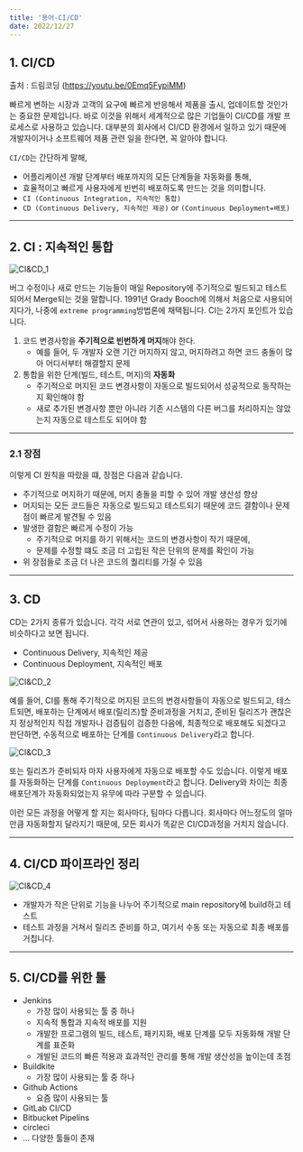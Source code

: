 ```yaml
---
title: '용어-CI/CD'
date: 2022/12/27
---
```


## 1. CI/CD

출처 : 드림코딩 (https://youtu.be/0Emq5FypiMM)

빠르게 변하는 시장과 고객의 요구에 빠르게 반응해서 제품을 출시, 업데이트할 것인가는 중요한 문제입니다.
바로 이것을 위해서 세계적으로 많은 기업들이 CI/CD를 개발 프로세스로 사용하고 있습니다.
대부분의 회사에서 CI/CD 환경에서 일하고 있기 때문에 개발자이거나 소프트웨어 제품 관련 일을 한다면, 꼭 알아야 합니다.

`CI/CD`는 간단하게 말해,

- 어플리케이션 개발 단계부터 배포까지의 모든 단계들을 자동화를 통해,
- 효율적이고 빠르게 사용자에게 빈번히 배포하도록 만드는 것을 의미합니다.
- `CI (Continuous Integration, 지속적인 통합)`
- `CD (Continuous Delivery, 지속적인 제공)` or `(Continuous Deployment=배포)`

---

## 2. CI : 지속적인 통합

![CI&CD_1](https://raw.githubusercontent.com/berenickt/image-server/main/img/CI%26CD_1.jpeg)

버그 수정이나 새로 만드는 기능들이 매일 Repository에 주기적으로 빌드되고 테스트되어서 Merge되는 것을 말합니다.
1991년 Grady Booch에 의해서 처음으로 사용되어 지다가, 나중에 `extreme programming`방법론에 채택됩니다.
CI는 2가지 포인트가 있습니다.

1.  코드 변경사항을 **주기적으로 빈번하게 머지**해야 한다.
    - 예를 들어, 두 개발자 오랜 기간 머지하지 않고, 머지하려고 하면 코드 충돌이 많아 어디서부터 해결할지 문제
2.  통합을 위한 단계(빌드, 테스트, 머지)의 **자동화**
    - 주기적으로 머지된 코드 변경사항이 자동으로 빌드되어서 성공적으로 동작하는지 확인해야 함
    - 새로 추가된 변경사항 뿐만 아니라 기존 시스템의 다른 버그를 처리하지는 않았는지 자동으로 테스트도 되어야 함

---

### 2.1 장점

이렇게 CI 원칙을 따랐을 떄, 장점은 다음과 같습니다.

- 주기적으로 머지하기 때문에, 머지 충돌을 피할 수 있어 개발 생산성 향상
- 머지되는 모든 코드들은 자동으로 빌드되고 테스트되기 때문에 코드 결함이나 문제점이 빠르게 발견될 수 있음
- 발생한 결함은 빠르게 수정이 가능
  - 주기적으로 머지를 하기 위해서는 코드의 변경사항이 작기 때문에,
  - 문제를 수정할 떄도 조금 더 고립된 작은 단위의 문제를 확인이 가능
- 위 장점들로 조금 더 나은 코드의 퀄리티를 가질 수 있음

---

## 3. CD

CD는 2가지 종류가 있습니다. 각각 서로 연관이 있고, 섞어서 사용하는 경우가 있기에 비슷하다고 보면 됩니다.

- Continuous Delivery, 지속적인 제공
- Continuous Deployment, 지속적인 배포

![CI&CD_2](https://raw.githubusercontent.com/berenickt/image-server/main/img/CI%26CD_2.jpeg)

예를 들어, CI를 통해 주기적으로 머지된 코드의 변경사항들이 자동으로 빌드되고, 테스트되면,
배포하는 단계에서 배포(릴리즈)할 준비과정을 거치고, 준비된 릴리즈가 괜찮은지 정상적인지 직접 개발자나 검증팀이 검증한 다음에,
최종적으로 배포해도 되겠다고 판단하면, 수동적으로 배포하는 단계를 `Continuous Delivery`라고 합니다.

![CI&CD_3](https://raw.githubusercontent.com/berenickt/image-server/main/img/CI%26CD_3.jpeg)

또는 릴리즈가 준비되자 마자 사용자에게 자동으로 배포할 수도 있습니다.
이렇게 배포를 자동화하는 단계를 `Continuous Deployment`라고 합니다.
Delivery와 차이는 최종 배포단계가 자동화되었는지 유무에 따라 구분할 수 있습니다.

이런 모든 과정을 어떻게 할 지는 회사마다, 팀마다 다릅니다. 회사마다 어느정도의 얼마만큼 자동화할지 달라지기 때문에,
모든 회사가 똑같은 CI/CD과정을 거치지 않습니다.

---

## 4. CI/CD 파이프라인 정리

![CI&CD_4](https://raw.githubusercontent.com/berenickt/image-server/main/img/CI%26CD_4.jpeg)

- 개발자가 작은 단위로 기능을 나누어 주기적으로 main repository에 build하고 테스트
- 테스트 과정을 거쳐서 릴리즈 준비를 하고, 여기서 수동 또는 자동으로 최종 배포를 거칩니다.

---

## 5. CI/CD를 위한 툴

- Jenkins
  - 가장 많이 사용되는 툴 중 하나
  - 지속적 통합과 지속적 배포를 지원
  - 개발한 프로그램의 빌드, 테스트, 패키지화, 배포 단계를 모두 자동화해 개발 단계를 표준화
  - 개발된 코드의 빠른 적용과 효과적인 관리를 통해 개발 생산성을 높이는데 초점
- Buildkite
  - 가장 많이 사용되는 툴 중 하나
- Github Actions
  - 요즘 많이 사용되는 툴
- GitLab CI/CD
- Bitbucket Pipelins
- circleci
- ... 다양한 툴들이 존재
